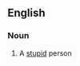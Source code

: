 ==English==

===Noun===
{{en-noun|sg=[[dumb]] [[bunny]]|pl=dumb bunnies}}

#{{idiomatic}} A [[stupid]] person